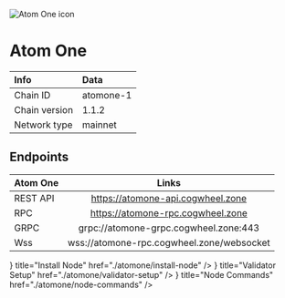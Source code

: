 
![Atom One icon](/icons/oneIcon.png)

# Atom One

| Info | Data |
| :------------      | :----------      |
| Chain ID           | atomone-1      |
| Chain version      | 1.1.2  |
| Network type       | mainnet   |

## Endpoints

| Atom One         | Links                               |
| :------------      | :----------:                        |
| REST API           | https://atomone-api.cogwheel.zone      |
| RPC                | https://atomone-rpc.cogwheel.zone      |
| GRPC               | grpc://atomone-grpc.cogwheel.zone:443  |
| Wss | wss://atomone-rpc.cogwheel.zone/websocket |

<Cards>
  <Card
    icon={<ChevronRightIcon />}
    title="Install Node"
    href="./atomone/install-node"
  />
  <Card
    icon={<ChevronRightIcon />}
    title="Validator Setup"
    href="./atomone/validator-setup"
  />
  <Card
    icon={<ChevronRightIcon />}
    title="Node Commands"
    href="./atomone/node-commands"
  />
</Cards>